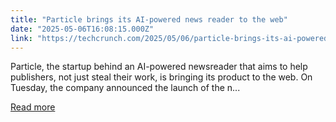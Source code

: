 ```yaml
---
title: "Particle brings its AI-powered news reader to the web"
date: "2025-05-06T16:08:15.000Z"
link: "https://techcrunch.com/2025/05/06/particle-brings-its-ai-powered-news-reader-to-the-web/"
---
```


Particle, the startup behind an AI-powered newsreader that aims to help publishers, not just steal their work, is bringing its product to the web. On Tuesday, the company announced the launch of the n...

[Read more](https://techcrunch.com/2025/05/06/particle-brings-its-ai-powered-news-reader-to-the-web/)
